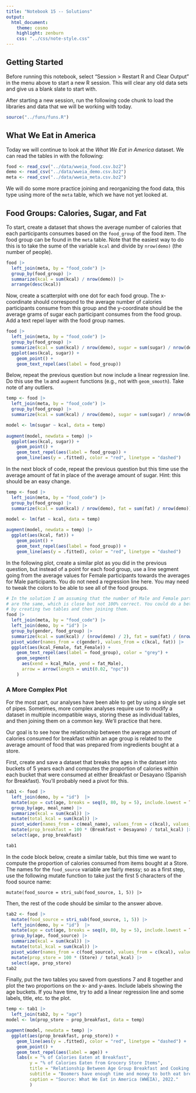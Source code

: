 ```yaml
---
title: "Notebook 15 -- Solutions"
output:
  html_document:
    theme: cosmo
    highlight: zenburn
    css: "../css/note-style.css"
---
```


## Getting Started

Before running this notebook, select "Session > Restart R and Clear Output" in
the menu above to start a new R session. This will clear any old data sets and
give us a blank slate to start with.

After starting a new session, run the following code chunk to load the
libraries and data that we will be working with today.

```r
source("../funs/funs.R")
```

## What We Eat in America

Today we will continue to look at the *What We Eat in America* dataset. We can
read the tables in with the following:

```r
food <- read_csv("../data/wweia_food.csv.bz2")
demo <- read_csv("../data/wweia_demo.csv.bz2")
meta <- read_csv("../data/wweia_meta.csv.bz2")
```

We will do some more practice joining and reorganizing the food data, this type
using more of the `meta` table, which we have not yet looked at.

## Food Groups: Calories, Sugar, and Fat

To start, create a dataset that shows the average number of calories that each
participants consumes based on the `food_group` of the food item. The food group
can be found in the `meta` table. Note that the easiest way to do this is to
take the sume of the variable `kcal` and divide by `nrow(demo)` (the number of
people).

```r
food |>
  left_join(meta, by = "food_code") |>
  group_by(food_group) |>
  summarize(kcal = sum(kcal) / nrow(demo)) |>
  arrange(desc(kcal))
```

Now, create a scatterplot with one dot for each food group. The x-coordinate 
should correspond to the average number of calories participants consume from
this group and the y-coordinate should be the average grams of sugar each 
participant consumes from the food group. Add a text repel layer with the
food group names.

```r
food |>
  left_join(meta, by = "food_code") |>
  group_by(food_group) |>
  summarize(kcal = sum(kcal) / nrow(demo), sugar = sum(sugar) / nrow(demo)) |>
  ggplot(aes(kcal, sugar)) +
    geom_point() +
    geom_text_repel(aes(label = food_group))
```

Below, repeat the previous question but now include a linear regression line.
Do this use the `lm` and `augment` functions (e.g., not with `geom_smooth`).
Take note of any outliers.

```r
temp <- food |>
  left_join(meta, by = "food_code") |>
  group_by(food_group) |>
  summarize(kcal = sum(kcal) / nrow(demo), sugar = sum(sugar) / nrow(demo))

model <- lm(sugar ~ kcal, data = temp)
  
augment(model, newdata = temp) |>
  ggplot(aes(kcal, sugar)) +
    geom_point() +
    geom_text_repel(aes(label = food_group)) +
    geom_line(aes(y = .fitted), color = "red", linetype = "dashed")
```

In the next block of code, repeat the previous question but this time use the
average amount of fat in place of the average amount of sugar. Hint: this should
be an easy change.

```r
temp <- food |>
  left_join(meta, by = "food_code") |>
  group_by(food_group) |>
  summarize(kcal = sum(kcal) / nrow(demo), fat = sum(fat) / nrow(demo))

model <- lm(fat ~ kcal, data = temp)
  
augment(model, newdata = temp) |>
  ggplot(aes(kcal, fat)) +
    geom_point() +
    geom_text_repel(aes(label = food_group)) +
    geom_line(aes(y = .fitted), color = "red", linetype = "dashed")
```

In the following plot, create a similar plot as you did in the previous question,
but instead of a point for each food group, use a line segment going from the
average values for Female participants towards the averages for Male
participants. You do not need a regression line here. You may need to tweak 
the colors to be able to see all of the food groups.

```r
# In the solution I am assuming that the number of Male and Female participants
# are the same, which is close but not 100% correct. You could do a better job
# by creating two tables and then joining them.
food |>
  left_join(meta, by = "food_code") |>
  left_join(demo, by = "id") |>
  group_by(gender, food_group) |>
  summarize(kcal = sum(kcal) / (nrow(demo) / 2), fat = sum(fat) / (nrow(demo) / 2)) |>
  pivot_wider(names_from = c(gender), values_from = c(kcal, fat)) |>
  ggplot(aes(kcal_Female, fat_Female)) +
    geom_text_repel(aes(label = food_group), color = "grey") +
    geom_segment(
      aes(xend = kcal_Male, yend = fat_Male),
      arrow = arrow(length = unit(0.02, "npc"))
    )
```

### A More Complex Plot

For the most part, our analyses have been able to get by using a single set of
pipes. Sometimes, more complex analyses require use to modify a dataset in
multiple incompatible ways, storing these as individual tables, and then joining
them on a common key. We'll practice that here.

Our goal is to see how the relationship between the average amount of calories
consumed for breakfast within an age group is related to the average amount of
food that was prepared from ingredients bought at a store.

First, create and save a dataset that breaks the ages in the dataset into buckets
of 5 years each and computes the proportion of calories within each bucket that
were consumed at either Breakfast or Desayano (Spanish for Breakfast). You'll
probably need a pivot for this.

```r
tab1 <- food |>
  left_join(demo, by = "id")  |>
  mutate(age = cut(age, breaks = seq(0, 80, by = 5), include.lowest = TRUE)) |>
  group_by(age, meal_name) |>
  summarize(kcal = sum(kcal)) |>
  mutate(total_kcal = sum(kcal)) |>
  pivot_wider(names_from = c(meal_name), values_from = c(kcal), values_fill = 0) |>
  mutate(prop_breakfast = 100 * (Breakfast + Desayano) / total_kcal) |>
  select(age, prop_breakfast)

tab1
```

In the code block below, create a similar table, but this time we want to
compute the proportion of calories consumed from items bought at a Store. The
names for the `food_source` variable are fairly messy; so as a first step, use
the following mutate function to take just the first 5 characters of the food
source name:

`  mutate(food_source = stri_sub(food_source, 1, 5)) |>`

Then, the rest of the code should be similar to the answer above.

```r
tab2 <- food |>
  mutate(food_source = stri_sub(food_source, 1, 5)) |>
  left_join(demo, by = "id")  |>
  mutate(age = cut(age, breaks = seq(0, 80, by = 5), include.lowest = TRUE)) |>
  group_by(age, food_source) |>
  summarize(kcal = sum(kcal)) |>
  mutate(total_kcal = sum(kcal)) |>
  pivot_wider(names_from = c(food_source), values_from = c(kcal), values_fill = 0) |>
  mutate(prop_store = 100 * (Store) / total_kcal) |>
  select(age, prop_store)
tab2
```

Finally, put the two tables you saved from questions 7 and 8 together and plot
the two proportions on the x- and y-axes. Include labels showing the age
buckets. If you have time, try to add a linear regression line and some labels,
title, etc. to the plot.

```r
temp <- tab1 |>
  left_join(tab2, by = "age")
model <- lm(prop_store ~ prop_breakfast, data = temp)

augment(model, newdata = temp) |>
  ggplot(aes(prop_breakfast, prop_store)) +
    geom_line(aes(y = .fitted), color = "red", linetype = "dashed") +
    geom_point() +
    geom_text_repel(aes(label = age)) +
    labs(x = "% of Calories Eaten at Breakfast",
         y = "% of Calories Eaten from Grocery Store Items",
         title = "Relationship Between Age Group Breakfast and Cooking Behaviors",
         subtitle = "Boomers have enough time and money to both eat breakfast and healthy homecooked meals",
         caption = "Source: What We Eat in America (WWEIA), 2022."
         )
```




